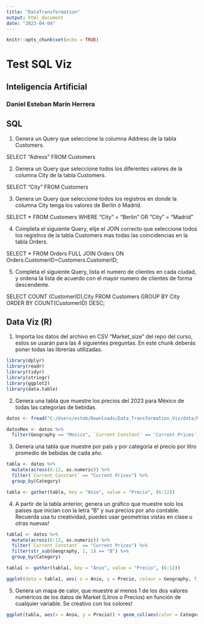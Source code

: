 ```yaml
---
title: "DataTransformation"
output: html_document
date: "2023-04-04"
---
```


```r
knitr::opts_chunk$set(echo = TRUE)
```

# Test SQL Viz 

## Inteligencia Artificial 

### Daniel Esteban Marín Herrera 

## SQL 

1. Genera un Query que seleccione la columna Address de la tabla Customers.

SELECT "Adress"
FROM Customers

2. Genera un Query que seleccione todos los diferentes valores de la columna City de la tabla Customers.

SELECT "City"
FROM Customers

3. Genera un Query que seleccione todos los registros en donde la columna City tenga los valores de Berlin ó Madrid.

SELECT *
FROM Customers
WHERE "City" = "Berlin" OR "City" = "Madrid"

4. Completa el siguiente Query, elije el JOIN correcto que seleccione todos los registros de la tabla Customers mas todas las coincidencias en la tabla Orders.

SELECT *
FROM Orders
FULL JOIN Orders 
ON Orders.CustomerID=Customers.CustomerID;

5. Completa el siguiente Query, lista el numero de clientes en cada ciudad, y ordena la lista de acuerdo con el mayor numero de clientes de forma descendente.

SELECT COUNT (CustomerID),City
FROM Customers
GROUP BY City
ORDER BY COUNT(CustomerID) DESC;

## Data Viz (R)

1. Importa los datos del archivo en CSV “Market_size” del repo del curso, estos se usarán para las 4 siguientes preguntas. En este chunk deberás poner todas las librerías utilizadas.

```r

library(dplyr)
library(readr)
library(tidyr)
library(stringr)
library(ggplot2)
library(data.table)

```

2. Genera una tabla que muestre los precios del 2023 para México de todas las categorías de bebidas.

```r

datos <- fread("C:/Users/esteb/Downloads/Data_Transformation_Viz/data/Market_size.csv", skip = 5, , sep = ",", header = T)

datosMex <- datos %>%
  filter(Geography == "Mexico", `Current Constant` == 'Current Prices')
```

3. Genera una tabla que muestre por país y por categoría el precio por litro promedio de bebidas de cada año.

```r

tabla <- datos %>%
  mutate(across(6:12, as.numeric)) %>%
  filter(`Current Constant` == "Current Prices") %>%
  group_by(Category) 

tabla <- gather(tabla, key = "Anio", value = "Precio", (6:12))
```

4. A partir de la tabla anterior, genera un gráfico que muestre solo los países que inician con la letra “B” y sus precios por año contable. Recuerda usa tu creatividad, puedes usar geometrías vistas en clase u otras nuevas!

```r

tabla1 <- datos %>%
  mutate(across(6:12, as.numeric)) %>%
  filter(`Current Constant` == "Current Prices") %>%
  filter(str_sub(Geography, 1, 1) == "B") %>%
  group_by(Category) 

tabla1 <- gather(tabla1, key = "Anio", value = "Precio", (6:12))

ggplot(data = tabla1, aes( x = Anio, y = Precio, colour = Geography, fill = Geography)) + geom_bar(stat = "identity", position = "stack") + theme(axis.text.x = element_text(angle = 90, vjust = 0.5, hjust = 1))
```

5. Genera un mapa de calor, que muestre al menos 1 de los dos valores numéricos de los datos de Market (Litros o Precios) en función de cualquier variable. Se creativo con los colores!

```r

ggplot(tabla, aes(x = Anio, y = Precio)) + geom_col(aes(color = Category, fill = Category), position = position_stack())

```
